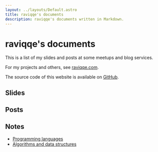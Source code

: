 ```yaml
---
layout: ../layouts/Default.astro
title: raviqqe's documents
description: raviqqe's documents written in Markdown.
---
```



# raviqqe's documents

This is a list of my slides and posts at some meetups and blog services.

For my projects and others, see [raviqqe.com](https://raviqqe.com).

The source code of this website is available on [GitHub](https://github.com/raviqqe/doc).

## Slides

<Slides />

## Posts

<Posts />

## Notes

- [Programming languages](programming-languages)
- [Algorithms and data structures](algorithms-and-data-structures)

